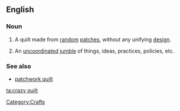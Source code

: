 ==English==

===Noun===
{{en-noun|sg=[[crazy]] [[quilt]]}}

# A quilt made from [[random]] [[patch]]es, without any unifying [[design]].
# {{figurative|by extension}} An [[uncoordinated]] [[jumble]] of things, ideas, practices, policies, etc.

===See also===
* [[patchwork quilt]]


[[Category:Crafts]]

[[ta:crazy quilt]]